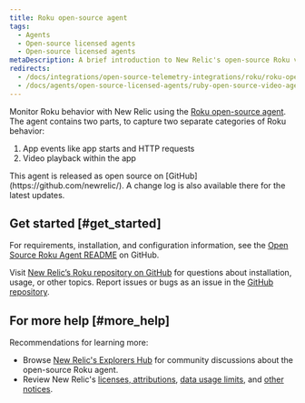 ```yaml
---
title: Roku open-source agent
tags:
  - Agents
  - Open-source licensed agents
  - Open-source licensed agents
metaDescription: A brief introduction to New Relic's open-source Roku video agent.
redirects:
  - /docs/integrations/open-source-telemetry-integrations/roku/roku-open-source-video-agent
  - /docs/agents/open-source-licensed-agents/ruby-open-source-video-agent
---
```


Monitor Roku behavior with New Relic using the [Roku open-source agent](https://github.com/newrelic/video-agent-roku). The agent contains two parts, to capture two separate categories of Roku behavior:

1. App events like app starts and HTTP requests
2. Video playback within the app

<Callout variant="tip">
  This agent is released as open source on [GitHub](https://github.com/newrelic/). A change log is also available there for the latest updates.
</Callout>

## Get started [#get_started]

For requirements, installation, and configuration information, see the [Open Source Roku Agent README](https://github.com/newrelic/video-agent-roku/blob/master/README.md) on GitHub.

Visit [New Relic’s Roku repository on GitHub](https://github.com/newrelic/video-agent-roku) for questions about installation, usage, or other topics. Report issues or bugs as an issue in the [GitHub repository](https://github.com/newrelic/video-agent-roku/issues).

## For more help [#more_help]

Recommendations for learning more:

* Browse [New Relic's Explorers Hub](https://discuss.newrelic.com/t/new-relic-open-source-roku-agent/97802) for community discussions about the open-source Roku agent.
* Review New Relic's [licenses, attributions](/docs/licenses/), [data usage limits](/docs/licenses/license-information/general-usage-licenses/new-relic-data-usage-limits-policies), and [other notices](/docs/licenses/license-information).
